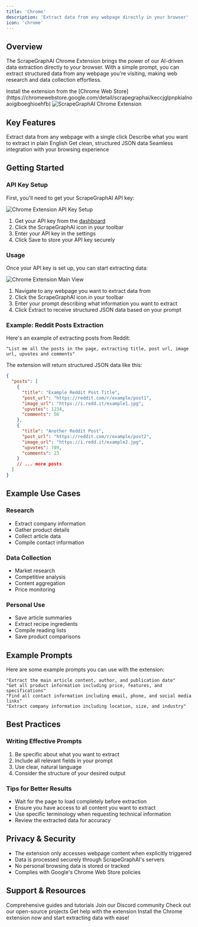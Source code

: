```yaml
---
title: 'Chrome'
description: 'Extract data from any webpage directly in your browser'
icon: 'chrome'
---
```


## Overview

The ScrapeGraphAI Chrome Extension brings the power of our AI-driven data extraction directly to your browser. With a simple prompt, you can extract structured data from any webpage you're visiting, making web research and data collection effortless.

<Note>
Install the extension from the [Chrome Web Store](https://chromewebstore.google.com/detail/scrapegraphai/keccjglpnpkialnoaoigiboeghioehfb)
</Note>

<Frame>
  <img src="/services/images/chrome-extension.png" alt="ScrapeGraphAI Chrome Extension" />
</Frame>


## Key Features

<CardGroup cols={2}>
  <Card title="One-Click Access" icon="mouse-pointer">
    Extract data from any webpage with a single click
  </Card>
  <Card title="Natural Language Prompts" icon="comments">
    Describe what you want to extract in plain English
  </Card>
  <Card title="Structured Output" icon="table">
    Get clean, structured JSON data
  </Card>
  <Card title="Browser Integration" icon="browser">
    Seamless integration with your browsing experience
  </Card>
</CardGroup>

## Getting Started

### API Key Setup

First, you'll need to get your ScrapeGraphAI API key:

<Frame>
  <img src="/services/images/chrome-api-key.png" alt="Chrome Extension API Key Setup" />
</Frame>

1. Get your API key from the [dashboard](https://dashboard.scrapegraphai.com)
2. Click the ScrapeGraphAI icon in your toolbar
3. Enter your API key in the settings
4. Click Save to store your API key securely

### Usage

Once your API key is set up, you can start extracting data:

<Frame>
  <img src="/services/images/firefox-main-view.png" alt="Chrome Extension Main View" />
</Frame>

1. Navigate to any webpage you want to extract data from
2. Click the ScrapeGraphAI icon in your toolbar
3. Enter your prompt describing what information you want to extract
4. Click Extract to receive structured JSON data based on your prompt

### Example: Reddit Posts Extraction

Here's an example of extracting posts from Reddit:

```text
"List me all the posts in the page, extracting title, post url, image url, upvotes and comments"
```

The extension will return structured JSON data like this:

```json
{
  "posts": [
    {
      "title": "Example Reddit Post Title",
      "post_url": "https://reddit.com/r/example/post1",
      "image_url": "https://i.redd.it/example1.jpg",
      "upvotes": 1234,
      "comments": 56
    },
    {
      "title": "Another Reddit Post",
      "post_url": "https://reddit.com/r/example/post2",
      "image_url": "https://i.redd.it/example2.jpg",
      "upvotes": 789,
      "comments": 23
    }
    // ... more posts
  ]
}
```

## Example Use Cases

### Research
- Extract company information
- Gather product details
- Collect article data
- Compile contact information

### Data Collection
- Market research
- Competitive analysis
- Content aggregation
- Price monitoring

### Personal Use
- Save article summaries
- Extract recipe ingredients
- Compile reading lists
- Save product comparisons

## Example Prompts

Here are some example prompts you can use with the extension:

```text
"Extract the main article content, author, and publication date"
"Get all product information including price, features, and specifications"
"Find all contact information including email, phone, and social media links"
"Extract company information including location, size, and industry"
```

## Best Practices

### Writing Effective Prompts
1. Be specific about what you want to extract
2. Include all relevant fields in your prompt
3. Use clear, natural language
4. Consider the structure of your desired output

### Tips for Better Results
- Wait for the page to load completely before extraction
- Ensure you have access to all content you want to extract
- Use specific terminology when requesting technical information
- Review the extracted data for accuracy

## Privacy & Security

- The extension only accesses webpage content when explicitly triggered
- Data is processed securely through ScrapeGraphAI's servers
- No personal browsing data is stored or tracked
- Complies with Google's Chrome Web Store policies

## Support & Resources

<CardGroup cols={2}>
  <Card title="Documentation" icon="book" href="/introduction">
    Comprehensive guides and tutorials
  </Card>
  <Card title="Community" icon="discord" href="https://discord.gg/uJN7TYcpNa">
    Join our Discord community
  </Card>
  <Card title="GitHub" icon="github" href="https://github.com/ScrapeGraphAI">
    Check out our open-source projects
  </Card>
  <Card title="Support" icon="headset" href="mailto:contact@scrapegraphai.com">
    Get help with the extension
  </Card>
</CardGroup>

<Card title="Ready to Start?" icon="rocket" href="https://chrome.google.com/webstore/detail/scrapegraphai-extension">
  Install the Chrome extension now and start extracting data with ease!
</Card>
